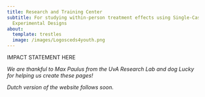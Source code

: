 ```yaml
---
title: Research and Training Center
subtitle: For studying within-person treatment effects using Single-Case
  Experimental Designs
about:
  template: trestles
  image: /images/Logosceds4youth.png
---
```

IMPACT STATEMENT HERE

_We are thankful to Max Paulus from the UvA Research Lab and dog Lucky for helping us create these pages!_ 

_Dutch version of the website follows soon._